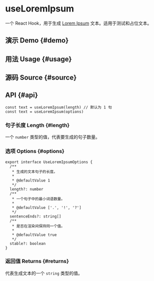 # useLoremIpsum


<HooksType category="Utilities" devOnly />

一个 React Hook，用于生成 [Lorem Ipsum](https://www.lipsum.com/) 文本。适用于测试和占位文本。

## 演示 Demo \{#demo}


<App />

## 用法 Usage \{#usage}



## 源码 Source \{#source}


<Source />

## API \{#api}

```tsx
const text = useLoremIpsum(length) // 默认为 1 句
const text = useLoremIpsum(options)
```

### 句子长度 Length \{#length}

一个 `number` 类型的值，代表要生成的句子数量。

### 选项 Options \{#options}

```tsx
export interface UseLoremIpsumOptions {
  /**
   * 生成的文本句子的长度。
   *
   * @defaultValue 1
   */
  length?: number
  /**
   * 一个句子中的最小词语数量。
   *
   * @defaultValue ['.', '!', '?']
   */
  sentenceEnds?: string[]
  /**
   * 是否在渲染间保持同一个值。
   *
   * @defaultValue true
   */
  stable?: boolean
}
```

### 返回值 Returns \{#returns}

代表生成文本的一个 `string` 类型的值。
